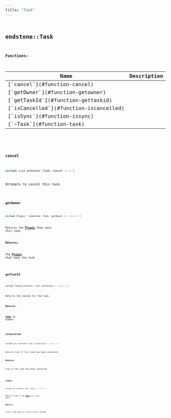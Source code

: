 ```yaml
---
title: "Task"
---
```


## <code className="doc-symbol doc-symbol-class"/> endstone::Task

















**Functions:**

<table>
<thead>
   <tr>
      <th>Name</th>
      <th>Description</th>
   </tr>
</thead>
<tbody>
<tr key="classendstone_1_1_task_1a3455812d65cf5c8f173e5cf5ab8a1fd0">
    <td>[`cancel`](#function-cancel)</td>
    <td></td>
</tr>
<tr key="classendstone_1_1_task_1a2e9cdffd945930487342851df0a54b06">
    <td>[`getOwner`](#function-getowner)</td>
    <td></td>
</tr>
<tr key="classendstone_1_1_task_1ab08c9a5deee528abf87f8e827c420e30">
    <td>[`getTaskId`](#function-gettaskid)</td>
    <td></td>
</tr>
<tr key="classendstone_1_1_task_1ab758d7bc88367c07f090b758496daada">
    <td>[`isCancelled`](#function-iscancelled)</td>
    <td></td>
</tr>
<tr key="classendstone_1_1_task_1ad091016fe3fae7796852709bade2c079">
    <td>[`isSync`](#function-issync)</td>
    <td></td>
</tr>
<tr key="classendstone_1_1_task_1ae40a9449683399a480b757911fb30ef4">
    <td>[`~Task`](#function-task)</td>
    <td></td>
</tr>
</tbody>
</table>

### <code className="doc-symbol doc-symbol-function"/> cancel

```cpp
virtual void endstone::Task::cancel () = 0
```


Attempts to cancel this task. 


        
### <code className="doc-symbol doc-symbol-function"/> getOwner

```cpp
virtual Plugin * endstone::Task::getOwner () const = 0
```


Returns the [**Plugin**](classendstone_1_1_plugin.md) that owns this task.




**Returns:**

The [**Plugin**](classendstone_1_1_plugin.md) that owns the task 





        
### <code className="doc-symbol doc-symbol-function"/> getTaskId

```cpp
virtual TaskId endstone::Task::getTaskId () const = 0
```


Returns the taskId for the task.




**Returns:**

[**Task**](classendstone_1_1_task.md) id number 





        
### <code className="doc-symbol doc-symbol-function"/> isCancelled

```cpp
virtual bool endstone::Task::isCancelled () const = 0
```


Returns true if this task has been cancelled.




**Returns:**

true if the task has been cancelled 





        
### <code className="doc-symbol doc-symbol-function"/> isSync

```cpp
virtual bool endstone::Task::isSync () const = 0
```


Returns true if the [**Task**](classendstone_1_1_task.md) is a sync task.




**Returns:**

true if the task is run by server thread 





        